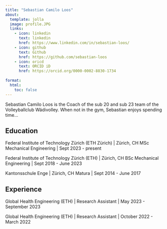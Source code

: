 ```yaml
---
title: "Sebastian Camilo Loos"
about:
  template: jolla
  image: profile.JPG
  links:
    - icon: linkedin
      text: linkedin
      href: https://www.linkedin.com/in/sebastian-loos/
    - icon: github
      text: Github
      href: https://github.com/sebastian-loos
    - icon: oricd
      text: ORCID iD
      href: https://orcid.org/0000-0002-8830-1734
      
format:
  html: 
    toc: false
---
```


Sebastian Camilo Loos is the Coach of the sub 20 and sub 23 team of the Volleyballclub Wädivolley. When not in the gym, Sebastian enjoys spending time...

## Education

Federal Institute of Technology Zürich (ETH Zürich) \| Zürich, CH MSc Mechanical Engineering \| Sept 2023 - present

Federal Institute of Technology Zürich (ETH) \| Zürich, CH BSc Mechanical Engineering \| Sept 2018 - June 2023

Kantonsschule Enge \| Zürich, CH Matura \| Sept 2014 - June 2017

## Experience

Global Health Engineering (ETH) \| Research Assistant \| May 2023 - September 2023

Global Health Engineering (ETH) \| Research Assistant \| October 2022 - March 2022
